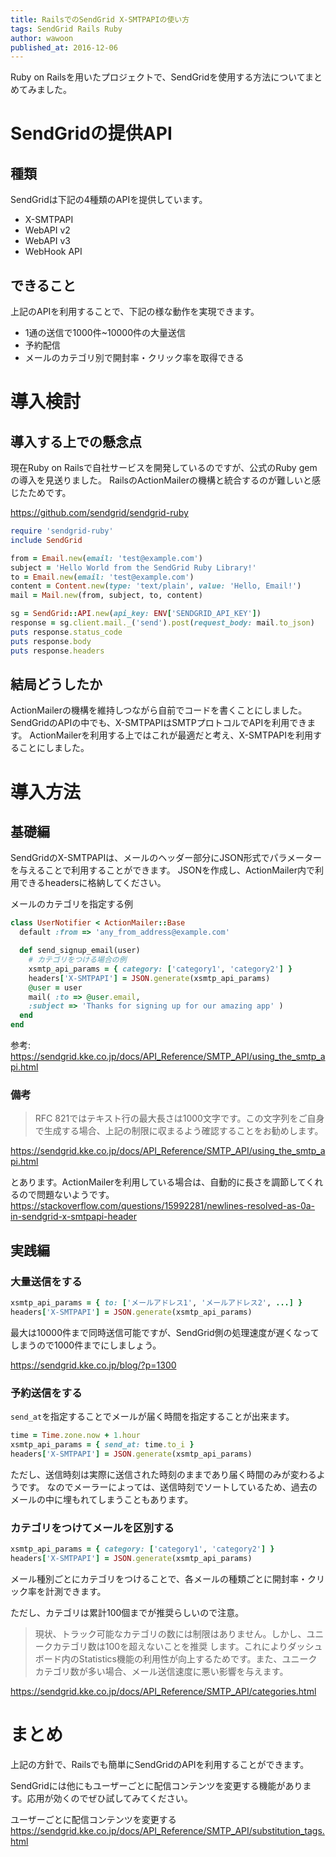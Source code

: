 ```yaml
---
title: RailsでのSendGrid X-SMTPAPIの使い方
tags: SendGrid Rails Ruby
author: wawoon
published_at: 2016-12-06
---
```

Ruby on Railsを用いたプロジェクトで、SendGridを使用する方法についてまとめてみました。

# SendGridの提供API

## 種類

SendGridは下記の4種類のAPIを提供しています。

- X-SMTPAPI
- WebAPI v2
- WebAPI v3
- WebHook API

## できること

上記のAPIを利用することで、下記の様な動作を実現できます。

- 1通の送信で1000件~10000件の大量送信
- 予約配信
- メールのカテゴリ別で開封率・クリック率を取得できる

# 導入検討

## 導入する上での懸念点

現在Ruby on Railsで自社サービスを開発しているのですが、公式のRuby gemの導入を見送りました。
RailsのActionMailerの機構と統合するのが難しいと感じたためです。

https://github.com/sendgrid/sendgrid-ruby

```ruby
require 'sendgrid-ruby'
include SendGrid

from = Email.new(email: 'test@example.com')
subject = 'Hello World from the SendGrid Ruby Library!'
to = Email.new(email: 'test@example.com')
content = Content.new(type: 'text/plain', value: 'Hello, Email!')
mail = Mail.new(from, subject, to, content)

sg = SendGrid::API.new(api_key: ENV['SENDGRID_API_KEY'])
response = sg.client.mail._('send').post(request_body: mail.to_json)
puts response.status_code
puts response.body
puts response.headers
```

## 結局どうしたか

ActionMailerの機構を維持しつながら自前でコードを書くことにしました。
SendGridのAPIの中でも、X-SMTPAPIはSMTPプロトコルでAPIを利用できます。
ActionMailerを利用する上ではこれが最適だと考え、X-SMTPAPIを利用することにしました。

# 導入方法
## 基礎編

SendGridのX-SMTPAPIは、メールのヘッダー部分にJSON形式でパラメーターを与えることで利用することができます。
JSONを作成し、ActionMailer内で利用できるheadersに格納してください。

メールのカテゴリを指定する例

```ruby
class UserNotifier < ActionMailer::Base
  default :from => 'any_from_address@example.com'

  def send_signup_email(user)
    # カテゴリをつける場合の例
    xsmtp_api_params = { category: ['category1', 'category2'] }
    headers['X-SMTPAPI'] = JSON.generate(xsmtp_api_params)
    @user = user
    mail( :to => @user.email,
    :subject => 'Thanks for signing up for our amazing app' )
  end
end
```

参考:
https://sendgrid.kke.co.jp/docs/API_Reference/SMTP_API/using_the_smtp_api.html


### 備考

>RFC 821ではテキスト行の最大長さは1000文字です。この文字列をご自身で生成する場合、上記の制限に収まるよう確認することをお勧めします。

https://sendgrid.kke.co.jp/docs/API_Reference/SMTP_API/using_the_smtp_api.html

とあります。ActionMailerを利用している場合は、自動的に長さを調節してくれるので問題ないようです。
https://stackoverflow.com/questions/15992281/newlines-resolved-as-0a-in-sendgrid-x-smtpapi-header


## 実践編

### 大量送信をする

```ruby
xsmtp_api_params = { to: ['メールアドレス1', 'メールアドレス2', ...] }
headers['X-SMTPAPI'] = JSON.generate(xsmtp_api_params)
```

最大は10000件まで同時送信可能ですが、SendGrid側の処理速度が遅くなってしまうので1000件までにしましょう。

https://sendgrid.kke.co.jp/blog/?p=1300

### 予約送信をする

`send_at`を指定することでメールが届く時間を指定することが出来ます。

```ruby
time = Time.zone.now + 1.hour
xsmtp_api_params = { send_at: time.to_i }
headers['X-SMTPAPI'] = JSON.generate(xsmtp_api_params)
```

ただし、送信時刻は実際に送信された時刻のままであり届く時間のみが変わるようです。
なのでメーラーによっては、送信時刻でソートしているため、過去のメールの中に埋もれてしまうこともあります。

### カテゴリをつけてメールを区別する

```ruby
xsmtp_api_params = { category: ['category1', 'category2'] }
headers['X-SMTPAPI'] = JSON.generate(xsmtp_api_params)
```

メール種別ごとにカテゴリをつけることで、各メールの種類ごとに開封率・クリック率を計測できます。

ただし、カテゴリは累計100個までが推奨らしいので注意。

>現状、トラック可能なカテゴリの数には制限はありません。しかし、ユニークカテゴリ数は100を超えないことを推奨 します。これによりダッシュボード内のStatistics機能の利用性が向上するためです。また、ユニークカテゴリ数が多い場合、メール送信速度に悪い影響を与えます。

https://sendgrid.kke.co.jp/docs/API_Reference/SMTP_API/categories.html

# まとめ

上記の方針で、Railsでも簡単にSendGridのAPIを利用することができます。

SendGridには他にもユーザーごとに配信コンテンツを変更する機能があります。応用が効くのでぜひ試してみてください。

ユーザーごとに配信コンテンツを変更する
https://sendgrid.kke.co.jp/docs/API_Reference/SMTP_API/substitution_tags.html

